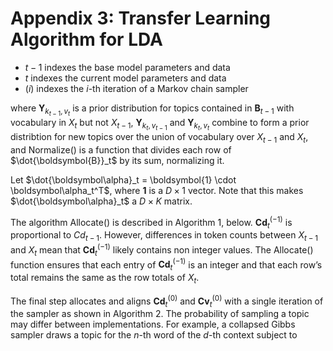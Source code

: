 # Appendix 3: Transfer Learning Algorithm for LDA

* $t-1$ indexes the base model parameters and data
* $t$ indexes the current model parameters and data
* $(i)$ indexes the $i$-th iteration of a Markov chain sampler

\begin{align}
  & \boldsymbol\Theta_t^{(0)} 
    =
    \left[ \boldsymbol{X}_t \odot \vec{\boldsymbol{N}}_t^{-1}\right] \cdot \boldsymbol\Lambda_{t-1}^T \\
  & \dot{\boldsymbol{B}}_t
    =
     \begin{pmatrix}
       \boldsymbol{B}_{t-1} & \boldsymbol{Y}_{k_{t-1},v_t} \\
       \boldsymbol{Y}_{k_t,v_{t-1}} & \boldsymbol{Y}_{k_t, v_t}
     \end{pmatrix} \\
  & \boldsymbol{B}_t^{(0)}
    = \text{Normalize}(\dot{\boldsymbol{B}}_t)
\end{align}

where $\boldsymbol{Y}_{k_{t-1}, v_t}$ is a prior distribution for topics contained in $\boldsymbol{B}_{t-1}$ with vocabulary in $X_t$ but not $X_{t-1}$, $\boldsymbol{Y}_{k_t,v_{t-1}}$ and $\boldsymbol{Y}_{k_t, v_t}$ combine to form a prior distribtion for new topics over the union of vocabulary over $X_{t-1}$ and $X_t$, and $\text{Normalize}()$ is a function that divides each row of $\dot{\boldsymbol{B}}_t$ by its sum, normalizing it. 

Let $\dot{\boldsymbol\alpha}_t = \boldsymbol{1} \cdot \boldsymbol\alpha_t^T$, where $\boldsymbol{1}$ is a $D \times 1$ vector. Note that this makes $\dot{\boldsymbol\alpha}_t$ a $D \times K$ matrix.

\begin{align}
  & \dot{\boldsymbol{Cd}}_t
    = 
    \boldsymbol\Theta_t^{(0)} \odot 
    \left[\boldsymbol{N}_t + K_t \cdot \dot{\boldsymbol\alpha}_t\right] -
    \dot{\boldsymbol\alpha}_t \\
  & \boldsymbol{Cd}_t^{(-1)}
    = \text{Allocate}(\dot{\boldsymbol{Cd}}_t)
\end{align}

The algorithm $\text{Allocate}()$ is described in Algorithm 1, below. $\boldsymbol{Cd}_t^{(-1)}$ is proportional to $Cd_{t-1}$. However, differences in token counts between $X_{t-1}$ and $X_t$ mean that $\boldsymbol{Cd}_t^{(-1)}$ likely contains non integer values. The $\text{Allocate}()$ function ensures that each entry of $\boldsymbol{Cd}_t^{(-1)}$ is an integer and that each row's total remains the same as the row totals of $X_t$.

\begin{algorithm}[H]
\SetAlgoLined
\KwIn{$\dot{\boldsymbol{Cd}}_t$}
\KwOut{$\boldsymbol{Cd}_t^{(-1)}$}

\For{each row, $j$, of $\dot{\boldsymbol{Cd}}_t$}{
  $\boldsymbol{cd}$ = $\dot{\boldsymbol{Cd}}_{j,t}$\;
  tot = sum($\boldsymbol{cd}$)\;
  $\boldsymbol{cdr}$ = round($\boldsymbol{cd}$)\;
  rem = tot - round(sum($\boldsymbol{cdr}$))\;
  
   \If(//Nothing needs to be done.){rem = 0}{
     $\boldsymbol{Cd}_{j,t}^{(-1)} = \boldsymbol{cdr}$\;
   }
   
  \ElseIf(//Add rem counts at random.){rem > 0}{
    \For{1 to rem}{
      sample $i \in \{1, ..., K\}$ such that $P(i) \propto \boldsymbol{cd}$ \;
      $\boldsymbol{cdr}_i$ = $\boldsymbol{cdr}_i$ + 1
    }
    $\boldsymbol{Cd}_{j,t}^{(-1)} = \boldsymbol{cdr}$\;
  }
  
   \Else(//Remove rem counts at random.){
    \For{1 to rem}{
      sample $i \in \{1, ..., K\}$ such that $P(i) \propto \boldsymbol{cd}$ \;
      $\boldsymbol{cdr}_i$ = $\boldsymbol{cdr}_i$ - 1
    }
    $\boldsymbol{Cd}_{j,t}^{(-1)} = \boldsymbol{cdr}$\;
  }  
}

\caption{The $\text{Allocate}()$ algorithm distributes integers in $\dot{\boldsymbol{Cd}}_t$ }
\end{algorithm}

The final step allocates and aligns $\boldsymbol{Cd}_t^{(0)}$ and $\boldsymbol{Cv}_t^{(0)}$ with a single iteration of the sampler as shown in Algorithm 2. The probability of sampling a topic may differ between implementations. For example, a collapsed Gibbs sampler draws a topic for the $n$-th word of the $d$-th context subject to

\begin{align}
  P(z_{d,n} = k)
    &=
    \boldsymbol{B}_{k,n,t}^{(0)} \left[
    \frac{\boldsymbol{Cd}_{d,k,t}^{(-1)} + \boldsymbol\alpha_k}
      {\left(\sum_{k=1}^K \boldsymbol{Cd}_{d,k,t}^{(-1)} + \boldsymbol\alpha_k \right) - 1}
    \right]
\end{align}

\begin{algorithm}[H]
\SetAlgoLined

initialize $\boldsymbol{Cd}_t^{(0)}$, $\boldsymbol{Cv}_t^{(0)}$ as zero-valued matrices\;

\For{each context, $d$ }{
  \For{each word in the $d$-th context, $n$}{
    sample $z$ such that $P(z = k)$\;
    $\boldsymbol{Cd}_{d,z,t}^{(0)}$ = $\boldsymbol{Cd}_{d,z,t}^{(0)}$ + 1\;
    $\boldsymbol{Cv}_{z,n,t}^{(0)}$ = $\boldsymbol{Cv}_{z,n,t}^{(0)}$ + 1\;
  }
}
\caption{Allocate $\boldsymbol{Cd}_t^{(0)}$ and $\boldsymbol{Cv}_t^{(0)}$ by sampling}
\end{algorithm}
